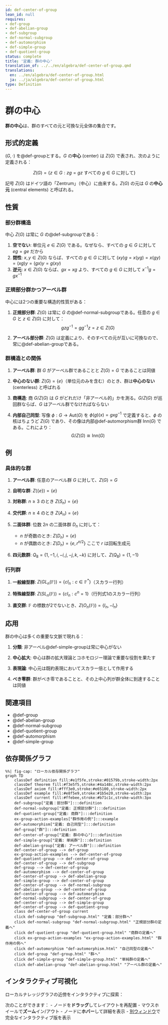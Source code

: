 ```yaml
---
id: def-center-of-group
lean_id: null
requires:
- def-group
- def-abelian-group
- def-subgroup
- def-normal-subgroup
- def-automorphism
- def-simple-group
- def-quotient-group
status: complete
title: '定義: 群の中心'
translation_of: ../../en/algebra/def-center-of-group.qmd
translations:
  en: ../en/algebra/def-center-of-group.html
  ja: ../ja/algebra/def-center-of-group.html
type: Definition
---
```


# 群の中心 {#def-center-of-group}

**群の中心**は、群のすべての元と可換な元全体の集合です。

## 形式的定義

$(G, \cdot)$ を@def-groupとする。$G$ の**中心** (center) は $Z(G)$ で表され、次のように定義される：

$$Z(G) = \{z \in G : zg = gz \text{ すべての } g \in G \text{ に対して}\}$$

記号 $Z(G)$ はドイツ語の「Zentrum」（中心）に由来する。$Z(G)$ の元は $G$ の**中心元** (central elements) と呼ばれる。

## 性質

### 部分群構造

中心 $Z(G)$ は常に $G$ の@def-subgroupである：

1. **空でない**: 単位元 $e \in Z(G)$ である。なぜなら、すべての $g \in G$ に対して $eg = ge$ だから
2. **閉性**: $x, y \in Z(G)$ ならば、すべての $g \in G$ に対して $(xy)g = x(yg) = x(gy) = (xg)y = (gx)y = g(xy)$
3. **逆元**: $x \in Z(G)$ ならば、$gx = xg$ より、すべての $g \in G$ に対して $x^{-1}g = gx^{-1}$

### 正規部分群かつアーベル群

中心には2つの重要な構造的性質がある：

1. **正規部分群**: $Z(G)$ は常に $G$ の@def-normal-subgroupである。任意の $g \in G$ と $z \in Z(G)$ に対して：
   $$gzg^{-1} = gg^{-1}z = z \in Z(G)$$

2. **アーベル部分群**: $Z(G)$ は定義により、そのすべての元が互いに可換なので、常に@def-abelian-groupである。

### 群構造との関係

1. **アーベル群**: 群 $G$ がアーベル群であることと $Z(G) = G$ であることは同値

2. **中心のない群**: $Z(G) = \{e\}$（単位元のみを含む）のとき、群は**中心のない** (centerless) と呼ばれる

3. **商構造**: 商 $G/Z(G)$ は $G$ がどれだけ「非アーベル的」かを測る。$G/Z(G)$ が巡回群ならば、$G$ はアーベル群でなければならない

4. **内部自己同型**: 写像 $\phi: G \to \text{Aut}(G)$ を $\phi(g)(x) = gxg^{-1}$ で定義すると、$\phi$ の核はちょうど $Z(G)$ であり、その像は内部@def-automorphism群 $\text{Inn}(G)$ である。これにより：
   $$G/Z(G) \cong \text{Inn}(G)$$

## 例

### 具体的な群

1. **アーベル群**: 任意のアーベル群 $G$ に対して、$Z(G) = G$

2. **自明な群**: $Z(\{e\}) = \{e\}$

3. **対称群**: $n \geq 3$ のとき $Z(S_n) = \{e\}$

4. **交代群**: $n \geq 4$ のとき $Z(A_n) = \{e\}$

5. **二面体群**: 位数 $2n$ の二面体群 $D_n$ に対して：
   - $n$ が奇数のとき: $Z(D_n) = \{e\}$
   - $n$ が偶数のとき: $Z(D_n) = \{e, r^{n/2}\}$ ここで $r$ は回転生成元

6. **四元数群**: $Q_8 = \{1, -1, i, -i, j, -j, k, -k\}$ に対して、$Z(Q_8) = \{1, -1\}$

### 行列群

1. **一般線型群**: $Z(GL_n(\mathbb{F})) = \{cI_n : c \in \mathbb{F}^*\}$（スカラー行列）

2. **特殊線型群**: $Z(SL_n(\mathbb{F})) = \{cI_n : c^n = 1\}$（行列式1のスカラー行列）

3. **直交群**: $\mathbb{F}$ の標数が2でないとき、$Z(O_n(\mathbb{F})) = \{I_n, -I_n\}$

## 応用

群の中心は多くの重要な文脈で現れる：

1. **分類**: 非アーベル@def-simple-groupは常に中心がない

2. **中心拡大**: 中心は群の拡大理論とコホモロジー理論で重要な役割を果たす

3. **表現論**: 中心元は既約表現においてスカラー倍として作用する

4. **べき零群**: 群がべき零であることと、その上中心列が群全体に到達することは同値

## 関連項目

- @def-group
- @def-abelian-group
- @def-normal-subgroup
- @def-quotient-group
- @def-automorphism
- @def-simple-group

## 依存関係グラフ

```mermaid
%%| fig-cap: "ローカル依存関係グラフ"
graph TD
    classDef definition fill:#e1f5fe,stroke:#01579b,stroke-width:2px
    classDef theorem fill:#f3e5f5,stroke:#4a148c,stroke-width:2px
    classDef axiom fill:#fff3e0,stroke:#e65100,stroke-width:2px
    classDef example fill:#e8f5e9,stroke:#1b5e20,stroke-width:2px
    classDef current fill:#ffebee,stroke:#b71c1c,stroke-width:3px
    def-subgroup["定義：部分群"]:::definition
    def-normal-subgroup["定義: 正規部分群"]:::definition
    def-quotient-group["定義: 商群"]:::definition
    ex-group-action-examples["群作用の例"]:::example
    def-automorphism["定義: 自己同型"]:::definition
    def-group["群"]:::definition
    def-center-of-group["定義: 群の中心"]:::definition
    def-simple-group["定義: 単純群"]:::definition
    def-abelian-group["定義: アーベル群"]:::definition
    def-center-of-group --> def-group
    ex-group-action-examples --> def-center-of-group
    def-quotient-group --> def-center-of-group
    def-center-of-group --> def-subgroup
    def-group --> def-center-of-group
    def-automorphism --> def-center-of-group
    def-center-of-group --> def-abelian-group
    def-simple-group --> def-center-of-group
    def-center-of-group --> def-normal-subgroup
    def-abelian-group --> def-center-of-group
    def-center-of-group --> def-automorphism
    def-normal-subgroup --> def-center-of-group
    def-center-of-group --> def-simple-group
    def-center-of-group --> def-quotient-group
    class def-center-of-group current
    click def-subgroup "def-subgroup.html" "定義：部分群へ"
    click def-normal-subgroup "def-normal-subgroup.html" "正規部分群の定義へ"
    click def-quotient-group "def-quotient-group.html" "商群の定義へ"
    click ex-group-action-examples "ex-group-action-examples.html" "群作用の例へ"
    click def-automorphism "def-automorphism.html" "自己同型の定義へ"
    click def-group "def-group.html" "群へ"
    click def-simple-group "def-simple-group.html" "単純群の定義へ"
    click def-abelian-group "def-abelian-group.html" "アーベル群の定義へ"
```

## インタラクティブ可視化

ローカルナレッジグラフの近傍をインタラクティブに探索：

::: {.graph-viz data-id="def-center-of-group" data-width="700" data-height="500"}
:::

次のことができます：
- ノードを**ドラッグ**してレイアウトを再配置
- マウスホイールで**ズーム**イン/アウト
- ノードに**ホバー**して詳細を表示
- [別ウィンドウ](../../output/interactive/ja/def-center-of-group.html){target="_blank"}で完全なインタラクティブ版を表示
